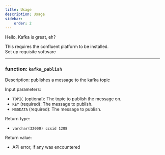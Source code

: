 ```yaml
---
title: Usage 
description: Usage
sidebar:
    order: 2
---
```



Hello, Kafka is great, eh?


<Aside type="note">This requires the confluent platform to be installed. <br/>
<LinkButton href="../requisites">Set up requisite software</LinkButton></Aside>

----

### function: `kafka_publish`

Description: publishes a message to the kafka topic

Input parameters:
- `TOPIC` (optional): The topic to publish the message on.
- `KEY` (required): The message to publish.
- `MSGDATA` (required): The message to publish.

Return type: 
- `varchar(32000) ccsid 1208`

Return value:
- API error, if any was encountered